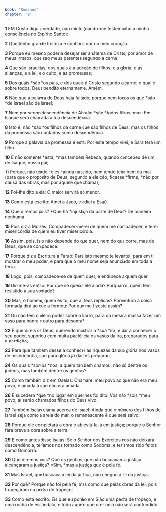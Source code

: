 ```yaml
---
book: 'Romanos'
chapter: '9'
---
```


**1** EM Cristo digo a verdade, não minto (dando-me testemunho a minha consciência no Espírito Santo):

**2** Que tenho grande tristeza e contínua dor no meu coração.

**3** Porque eu mesmo poderia desejar ser anátema de Cristo, por amor de meus irmãos, que são meus parentes segundo a carne;

**4** Que são israelitas, dos quais _é_ a adoção de filhos, e a glória, e as alianças, e a lei, e o culto, e as promessas;

**5** Dos quais *são *os pais, e dos quais _é_ Cristo segundo a carne, o qual é sobre todos, Deus bendito eternamente. Amém.

**6** Não que a palavra de Deus haja faltado, porque nem todos os que *são *de Israel são de Israel;

**7** Nem por serem descendência de Abraão *são *todos filhos; mas: Em Isaque será chamada a tua descendência.

**8** Isto é, não *são *os filhos da carne que são filhos de Deus, mas os filhos da promessa são contados como descendência.

**9** Porque a palavra da promessa é esta: Por este tempo virei, e Sara terá um filho.

**10** E não somente *esta, *mas também Rebeca, quando concebeu de um, de Isaque, nosso pai;

**11** Porque, não tendo *eles *ainda nascido, nem tendo feito bem ou mal (para que o propósito de Deus, segundo a eleição, ficasse *firme, *não por causa das obras, mas por aquele que chama),

**12** Foi-lhe dito a ela: O maior servirá ao menor.

**13** Como está escrito: Amei a Jacó, e odiei a Esaú.

**14** Que diremos pois? *Que há *injustiça da parte de Deus? De maneira nenhuma.

**15** Pois diz a Moisés: Compadecer-me-ei de quem me compadecer, e terei misericórdia de quem eu tiver misericórdia.

**16** Assim, pois, isto não depende do que quer, nem do que corre, mas de Deus, que se compadece.

**17** Porque diz a Escritura a Faraó: Para isto mesmo te levantei; para em ti mostrar o meu poder, e para que o meu nome seja anunciado em toda a terra.

**18** Logo, pois, compadece-se de quem quer, e endurece a quem quer.

**19** Dir-me-ás então: Por que se queixa ele ainda? Porquanto, quem tem resistido à sua vontade?

**20** Mas, ó homem, quem és tu, que a Deus replicas? Porventura a coisa formada dirá ao que a formou: Por que me fizeste assim?

**21** Ou não tem o oleiro poder sobre o barro, para da mesma massa fazer um vaso para honra e outro para desonra?

**22** E que direis se Deus, querendo mostrar a *sua *ira, e dar a conhecer o seu poder, suportou com muita paciência os vasos da ira, preparados para a perdição;

**23** Para que também desse a conhecer as riquezas da sua glória nos vasos de misericórdia, que para glória _já_ dantes preparou,

**24** Os quais *somos *nós, a quem também chamou, não só dentre os judeus, mas também dentre os gentios?

**25** Como também diz em Oseias: Chamarei meu povo ao que não era meu povo; e amada à que não era amada.

**26** E sucederá *que *no lugar em que lhes foi dito: Vós não *sois *meu povo; aí serão chamados filhos do Deus vivo.

**27** Também Isaías clama acerca de Israel: Ainda que o número dos filhos de Israel seja como a areia do mar, o remanescente é que será salvo.

**28** Porque ele completará a obra e abreviá-la-á em justiça; porque o Senhor fará breve a obra sobre a terra.

**29** E como antes disse Isaías: Se o Senhor dos Exércitos nos não deixara descendência, teríamos nos tornado como Sodoma, e teríamos sido feitos como Gomorra.

**30** Que diremos pois? Que os gentios, que não buscavam a justiça, alcançaram a justiça? *Sim, *mas a justiça que é pela fé.

**31** Mas Israel, que buscava a lei da justiça, não chegou à lei da justiça.

**32** Por quê? Porque não foi pela fé, mas como que pelas obras da lei; pois tropeçaram na pedra de tropeço;

**33** Como está escrito: Eis que eu ponho em Sião uma pedra de tropeço, e uma rocha de escândalo; e todo aquele que crer nela não será confundido.
